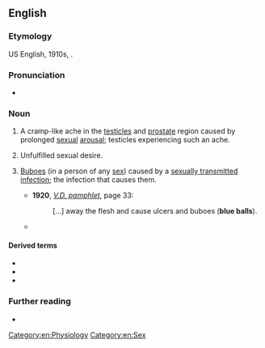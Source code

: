 {{also|blue-balls}}
==English==

===Etymology===
US English, 1910s, {{af|en|blue|balls|gloss2=testicles}}.

===Pronunciation===
* {{audio|en|En-au-blue balls.ogg|Audio (AU)}}

===Noun===
{{wikipedia}}
{{en-plural noun}}

# {{lb|en|slang}} A cramp-like ache in the [[testicle]]s and [[prostate]] region caused by prolonged [[sexual]] [[arousal]]; testicles experiencing such an ache.
# {{lb|en|slang|figuratively}} Unfulfilled sexual desire.
# {{lb|en|US|dated|slang}} [[bubo|Buboes]] (in a person of any [[sex]]) caused by a [[sexually transmitted infection]]; the infection that causes them.
#* '''1920''', ''[https://books.google.com/books?id=0qVIAQAAIAAJ V.D. pamphlet]'', page 33:
#*: [...] away the flesh and cause ulcers and buboes ('''blue balls''').
#* {{quote-book|en|year=1960|author=Laman Alexander Gray|title=A Text Book of Gynecology|page=47|passage=It invades lymphatics, is carried to the inguinal lymph nodes, where multiple abscesses, buboes, or "'''blue balls'''" appear. A brawny edema of the labia, with deeply penetrating destructive ulcers may occur in the late stages.}}

====Derived terms====
* {{l|en|blue-ball}}
* {{l|en|blue-baller}}
* {{l|en|blue vulva}}

===Further reading===
* {{R:GDoS|id=3lhwmua#icwvooi|entry=blue balls (''n.'')}}

[[Category:en:Physiology]]
[[Category:en:Sex]]
